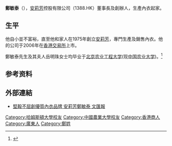 '''鄭敏泰'''（{{bd|1929年}}），[[安莉芳|安莉芳]]控股有限公司（1388.HK）董事長及創辦人，生產內衣起家。

==生平==
他自小並不富裕，直至他和家人在1975年創立[[安莉芳|安莉芳]]，專門生產及銷售內衣。他的公司于2006年在[[香港交易所|香港交易所]]上市。

鄭敏泰先生及其夫人岳明珠女士均毕业于[[北京农业工程大学|北京农业工程大学]](现[[中国农业大学|中国农业大学]])。<ref name="安莉芳球场迎嘉宾">{{Cite web |url=http://new.cau.edu.cn/art/2001/4/3/art_8789_221268.html |title=安莉芳球场迎嘉宾 |accessdate=2014-05-15 |archive-date=2014-05-17 |archive-url=https://web.archive.org/web/20140517132509/http://new.cau.edu.cn/art/2001/4/3/art_8789_221268.html |dead-url=yes }}</ref>

==参考资料==
<references/>
==外部連結==
*[http://paper.wenweipo.com/2006/07/15/zt0607150018.htm 堅毅不屈創優質內衣品牌 安莉芳鄭敏泰 文匯報] {{Wayback|url=http://paper.wenweipo.com/2006/07/15/zt0607150018.htm |date=20101107044515 }}

{{Authority control}}
{{DEFAULTSORT:Z}}
[[Category:哈姆斯頓大學校友|Category:哈姆斯頓大學校友]]
[[Category:中國農業大學校友|Category:中國農業大學校友]]
[[Category:香港商人|Category:香港商人]]
[[Category:廣東人|Category:廣東人]]
[[Category:鄭姓|Category:鄭姓]]